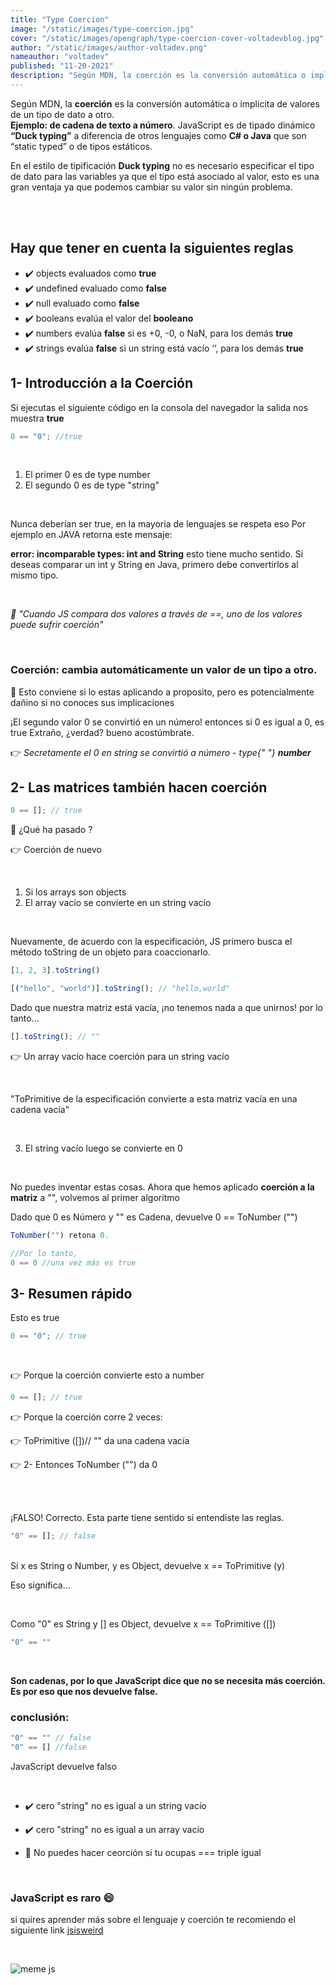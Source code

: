 ```yaml
---
title: "Type Coercion"
image: "/static/images/type-coercion.jpg"
cover: "/static/images/opengraph/type-coercion-cover-voltadevblog.jpg"
author: "/static/images/author-voltadev.png"
nameauthor: "voltadev"
published: "11-20-2021"
description: "Según MDN, la coerción es la conversión automática o implicita de valores de un tipo de dato a otro"
---
```


Según MDN, la **coerción** es la conversión automática o implicita de valores de un tipo de dato a otro. <br/> **Ejemplo: de cadena de texto a número**.
JavaScript es de tipado dinámico **“Duck typing”** a diferencia de otros lenguajes como **C# o Java** que son “static typed” o de tipos estáticos.

En el estilo de tipificación **Duck typing** no es necesario especificar el tipo de dato para las variables ya que el tipo está asociado al valor, esto es una gran ventaja ya que podemos cambiar su valor sin ningún problema.

<br />
<br />

## Hay que tener en cuenta la siguientes reglas

- <span className="list-icon">✔️</span> objects evaluados como <b>true</b>
- <span className="list-icon">✔️</span> undefined evaluado como <b>false</b>
- <span className="list-icon">✔️</span> null evaluado como <b>false</b>
- <span className="list-icon">✔️</span> booleans evalúa el valor del <b>
    booleano
  </b>
- <span className="list-icon">✔️</span> numbers evalúa <b>false</b> si es +0, -0,
  o NaN, para los demás <b>true</b>
- <span className="list-icon">✔️</span> strings evalúa <b>false</b> si un string
  está vacío ‘’, para los demás <b>true</b>

## 1- Introducción a la Coerción

Si ejecutas el siguiente código en la consola del navegador la salida nos muestra **true**

```js
0 == "0"; //true
```

<br />

1. El primer 0 es de type number
2. El segundo 0 es de type "string"

<br />

Nunca deberían ser true, en la mayoria de lenguajes se respeta eso
Por ejemplo en JAVA retorna este mensaje:

**error: incomparable types: int and String** esto tiene mucho sentido. Si deseas comparar un int y String en Java, primero debe convertirlos al mismo tipo.

<br />

<p>
  <i>
    <span className="list-icon">🚧 </span>"Cuando JS compara dos valores a
    través de ==, uno de los valores puede sufrir coerción"
  </i>
</p>

<br />

### Coerción: cambia automáticamente un valor de un tipo a otro.

<p>
  <span className="list-icon">🛑</span>
  Esto conviene si lo estas aplicando a proposito, pero es potencialmente dañino
  si no conoces sus implicaciones
</p>

¡El segundo valor 0 se convirtió en un número!
entonces si 0 es igual a 0, es true
Extraño, ¿verdad? bueno acostúmbrate.

<span className="list-icon">👉 </span>
<i>
  Secretamente el 0 en string se convirtió a número - type{" "}
  <strong>number</strong>
</i>

## 2- Las matrices también hacen coerción

```js
0 == []; // true
```

<p>
  <span className="list-icon">🤔 </span>¿Qué ha pasado ?
</p>

<p>
  <span className="list-icon">👉 </span>Coerción de nuevo
</p>

<br />

1. Si los arrays son objects
2. El array vacío se convierte en un string vacío

<br />

Nuevamente, de acuerdo con la especificación, JS primero busca el método toString de un objeto para coaccionarlo.

```JavaScript
[1, 2, 3].toString()

[("hello", "world")].toString(); // "hello,world"
```

Dado que nuestra matriz está vacía, ¡no tenemos nada a que unirnos! por lo tanto...

```js
[].toString(); // ""
```

<p>
  <span className="list-icon">👉 </span>
  Un array vacío hace coerción para un string vacío
</p>

<br />

"ToPrimitive de la especificación convierte a esta matriz vacía en una cadena vacía"

<br />

3. El string vacío luego se convierte en 0

<br />

No puedes inventar estas cosas. Ahora que hemos aplicado **coerción a la matriz** a "", volvemos al primer algoritmo

Dado que 0 es Número y "" es Cadena, devuelve 0 == ToNumber ("")

```js
ToNumber("") retona 0.

//Por lo tanto,
0 == 0 //una vez más es true
```

## 3- Resumen rápido

Esto es true

```js
0 == "0"; // true
```

<br />

<p>
  <span className="list-icon">👉 </span>
  Porque la coerción convierte esto a number
</p>

```js
0 == []; // true
```

<p>
  <span className="list-icon">👉 </span>
  Porque la coerción corre 2 veces:
</p>

<p>
  <span className="list-icon">👉 </span>
  ToPrimitive ([])// "" da una cadena vacía
</p>
<p>
  <span className="list-icon">👉 </span>
  2- Entonces ToNumber ("") da 0
</p>

<br />

<br />

¡FALSO! Correcto. Esta parte tiene sentido si entendiste las reglas.

```js
"0" == []; // false
```

<br />
Si x es String o Number, y es Object, devuelve x == ToPrimitive (y)

<br />

Eso significa...

<br />

Como "0" es String y [] es Object, devuelve x == ToPrimitive ([])

```JavaScript
"0" == ""
```

<br />

**Son cadenas, por lo que JavaScript dice que no se necesita más coerción. Es por eso que nos devuelve false.**

### conclusión:

```JavaScript
"0" == "" // false
"0" == [] //false
```

JavaScript devuelve falso

<br />

- <span className="list-icon">✔️</span> cero "string" no es igual a un string vacío
- <span className="list-icon">✔️</span> cero "string" no es igual a un array vacío

- <span className="list-icon">👀 </span> No puedes hacer ceorción si tu ocupas ===
  triple igual

<br />

### JavaScript es raro 😄

si quires aprender más sobre el lenguaje y coerción te recomiendo el siguiente link [jsisweird](https://jsisweird.com/)

<br />

![meme js](/static/images/meme-js.png "meme js")
